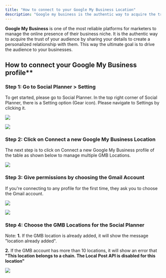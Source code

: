 ```yaml
---
title: "How to connect to your Google My Business Location"
description: "Google my business is the authentic way to acquire the trust of your audience by sharing your details to create a personalized relationship with them."
---
```



**Google My Business** is one of the most reliable platforms for marketers to manage the online presence of their business niche. It is the authentic way to acquire the trust of your audience by sharing your details to create a personalized relationship with them. This way the ultimate goal is to drive the audience to your businesses.

## How to connect your Google My Business profile**

### Step 1:  Go to Social Planner > Setting

To get started, please go to Social Planner. In the top right corner of Social Planner, there is a Setting option (Gear icon). Please navigate to Settings by clicking it.    

![](https://s3.amazonaws.com/cdn.freshdesk.com/data/helpdesk/attachments/production/48197291291/original/xhuXBJ3UE0t2j_q3BJ6gQTsbRDkMHUGRjw.png?1646388469)
  
![](https://s3.amazonaws.com/cdn.freshdesk.com/data/helpdesk/attachments/production/48194295817/original/R_AEutuiLSoGHG4RoyS1ehL4-pOlJrJWPA.png?1645732208)


### Step 2: Click on Connect a new Google My Business Location

The next step is to click on Connect a new Google My Business profile of the table as shown below to manage multiple GMB Locations.  

![](https://s3.amazonaws.com/cdn.freshdesk.com/data/helpdesk/attachments/production/48197293257/original/pANpAyjwEDEXYOauExrzFi0foigHjFuMeg.png?1646388705)

### Step 3: Give permissions by choosing the Gmail Account  
If you're connecting to any profile for the first time, they ask you to choose the Gmail account.

![](https://s3.amazonaws.com/cdn.freshdesk.com/data/helpdesk/attachments/production/48194296716/original/juNrLV5WYYIL_SIB-WQuAvwXnrZxshp0rw.png?1645732508)

![](https://s3.amazonaws.com/cdn.freshdesk.com/data/helpdesk/attachments/production/48194297151/original/Z7w49TYhnKHf-pLMaydf6Yh2s65bkbQWpA.png?1645732536)

### Step 4: Choose the GMB Locations for the Social Planner

Note:
**1.** If the GMB location is already added, it will show the message "location already added".

**2.** If the GMB account has more than 10 locations, it will show an error that **"This location belongs to a chain. The Local Post API is disabled for this location"**

![](https://s3.amazonaws.com/cdn.freshdesk.com/data/helpdesk/attachments/production/48197298755/original/fu5U6n9gQ7bXMOo3cutGT-fVXBa-6WDJFA.png?1646389163)